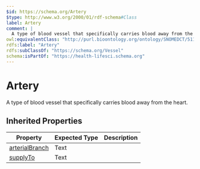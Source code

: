 ```yaml
---
$id: https://schema.org/Artery
$type: http://www.w3.org/2000/01/rdf-schema#Class
label: Artery
comment: |
  A type of blood vessel that specifically carries blood away from the heart.
owl:equivalentClass: "http://purl.bioontology.org/ontology/SNOMEDCT/51114001"
rdfs:label: "Artery"
rdfs:subClassOf: "https://schema.org/Vessel"
schema:isPartOf: "https://health-lifesci.schema.org"
---
```


# Artery

A type of blood vessel that specifically carries blood away from the heart.

## Inherited Properties

| Property | Expected Type | Description |
| --- | --- | --- |
| [arterialBranch](https://schema.org/arterialBranch) | Text |  |
| [supplyTo](https://schema.org/supplyTo) | Text |  |
